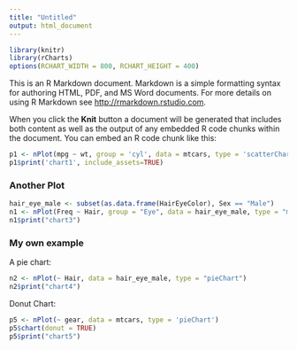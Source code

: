 ```yaml
---
title: "Untitled"
output: html_document
---
```


```r
library(knitr)
library(rCharts)
options(RCHART_WIDTH = 800, RCHART_HEIGHT = 400)
```

This is an R Markdown document. Markdown is a simple formatting syntax for authoring HTML, PDF, and MS Word documents. For more details on using R Markdown see <http://rmarkdown.rstudio.com>.

When you click the **Knit** button a document will be generated that includes both content as well as the output of any embedded R code chunks within the document. You can embed an R code chunk like this:

```r
p1 <- nPlot(mpg ~ wt, group = 'cyl', data = mtcars, type = 'scatterChart')
p1$print('chart1', include_assets=TRUE)
```


### Another Plot

```r
hair_eye_male <- subset(as.data.frame(HairEyeColor), Sex == "Male")
n1 <- nPlot(Freq ~ Hair, group = "Eye", data = hair_eye_male, type = "multiBarChart")
n1$print("chart3")
```


### My own example

A pie chart:

```r
n2 <- nPlot(~ Hair, data = hair_eye_male, type = "pieChart")
n2$print("chart4")
```


Donut Chart:

```r
p5 <- nPlot(~ gear, data = mtcars, type = 'pieChart')
p5$chart(donut = TRUE)
p5$print("chart5")
```
